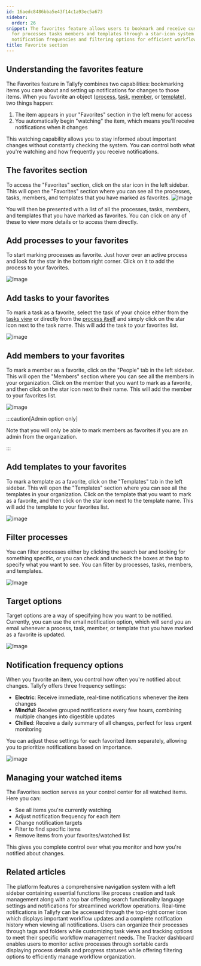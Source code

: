 ```yaml
---
id: 16aedc8486bba5e43f14c1a93ec5a673
sidebar:
  order: 26
snippet: The favorites feature allows users to bookmark and receive customizable notifications
  for processes tasks members and templates through a star-icon system with adjustable
  notification frequencies and filtering options for efficient workflow monitoring.
title: Favorite section
---
```


## Understanding the favorites feature

The Favorites feature in Tallyfy combines two capabilities: bookmarking items you care about and setting up notifications for changes to those items. When you favorite an object ([process](/products/pro/tracking-and-tasks/processes/), [task](/products/pro/tracking-and-tasks/tasks/), [member](/products/pro/documenting/members/), or [template](/products/pro/documenting/templates/)), two things happen:

1. The item appears in your "Favorites" section in the left menu for access
2. You automatically begin "watching" the item, which means you'll receive notifications when it changes

This watching capability allows you to stay informed about important changes without constantly checking the system. You can control both what you're watching and how frequently you receive notifications.

## The favorites section

To access the "Favorites" section, click on the star icon in the left sidebar. This will open the "Favorites" section where you can see all the processes, tasks, members, and templates that you have marked as favorites.
![Image](https://screenshots.tallyfy.com/tallyfy%2Fpro%2Fdesktop-light-favorite-section.png)

You will then be presented with a list of all the processes, tasks, members, and templates that you have marked as favorites. You can click on any of these to view more details or to access them directly.

## Add processes to your favorites

To start marking processes as favorite. Just hover over an active process and look for the star in the bottom right corner. Click on it to add the process to your favorites.

![Image](https://screenshots.tallyfy.com/tallyfy%2Fpro%2Fdesktop-light-select-star-on-process.png)

## Add tasks to your favorites

To mark a task as a favorite, select the task of your choice either from the [tasks view](/products/pro/tracking-and-tasks/tasks-view/) or directly from the [process itself](/products/pro/tracking-and-tasks/processes/) and simply click on the star icon next to the task name. This will add the task to your favorites list.

![image](https://screenshots.tallyfy.com/tallyfy%2Fpro%2Fdesktop-light-favorite-task.png)

## Add members to your favorites

To mark a member as a favorite, click on the "People" tab in the left sidebar. This will open the "Members" section where you can see all the members in your organization. Click on the member that you want to mark as a favorite, and then click on the star icon next to their name. This will add the member to your favorites list.

![image](https://screenshots.tallyfy.com/tallyfy%2Fpro%2Fdesktop-light-favorite-people.png)

:::caution[Admin option only]

Note that you will only be able to mark members as favorites if you are an admin from the organization.

:::

## Add templates to your favorites

To mark a template as a favorite, click on the "Templates" tab in the left sidebar. This will open the "Templates" section where you can see all the templates in your organization. Click on the template that you want to mark as a favorite, and then click on the star icon next to the template name. This will add the template to your favorites list.

![image](https://screenshots.tallyfy.com/tallyfy%2Fpro%2Fdesktop-light-favorite-template.png)

## Filter processes

You can filter processes either by clicking the search bar and looking for something specific, or you can check and uncheck the boxes at the top to specify what you want to see. You can filter by processes, tasks, members, and templates.

![Image](https://screenshots.tallyfy.com/tallyfy%2Fpro%2Fdesktop-light-filter-favorite.png)

## Target options

Target options are a way of specifying how you want to be notified. Currently, you can use the email notification option, which will send you an email whenever a process, task, member, or template that you have marked as a favorite is updated.

![Image](https://screenshots.tallyfy.com/tallyfy%2Fpro%2Fdesktop-light-target-options-favorite.png)

## Notification frequency options

When you favorite an item, you control how often you're notified about changes. Tallyfy offers three frequency settings:

- **Electric**: Receive immediate, real-time notifications whenever the item changes
- **Mindful**: Receive grouped notifications every few hours, combining multiple changes into digestible updates
- **Chilled**: Receive a daily summary of all changes, perfect for less urgent monitoring

You can adjust these settings for each favorited item separately, allowing you to prioritize notifications based on importance.

![image](https://screenshots.tallyfy.com/tallyfy%2Fpro%2Fdesktop-light-frequency-options-favorite.png)

## Managing your watched items

The Favorites section serves as your control center for all watched items. Here you can:

- See all items you're currently watching
- Adjust notification frequency for each item
- Change notification targets
- Filter to find specific items 
- Remove items from your favorites/watched list

This gives you complete control over what you monitor and how you're notified about changes.


## Related articles
<CardGrid>
<LinkTitleCard header="<b>Tutorials > Navigate Tallyfy</b>" href="/products/pro/tutorials/navigate-tallyfy/" > The platform features a comprehensive navigation system with a left sidebar containing essential functions like process creation and task management along with a top bar offering search functionality language settings and notifications for streamlined workflow operations. </LinkTitleCard>
<LinkTitleCard header="<b>Tracking And Tasks > Check notifications</b>" href="/products/pro/tracking-and-tasks/how-can-i-view-notifications-in-tallyfy/" > Real-time notifications in Tallyfy can be accessed through the top-right corner icon which displays important workflow updates and a complete notification history when viewing all notifications. </LinkTitleCard>
<LinkTitleCard header="<b>Tracker View > Organize processes</b>" href="/products/pro/tracking-and-tasks/tracker-view/organize-processes/" > Users can organize their processes through tags and folders while customizing task views and tracking options to meet their specific workflow management needs. </LinkTitleCard>
<LinkTitleCard header="<b>Tracker View > Manage and track my processes</b>" href="/products/pro/tracking-and-tasks/tracker-view/how-can-i-manage-and-track-my-processes-on-tallyfy/" > The Tracker dashboard enables users to monitor active processes through sortable cards displaying process details and progress statuses while offering filtering options to efficiently manage workflow organization. </LinkTitleCard>
</CardGrid>